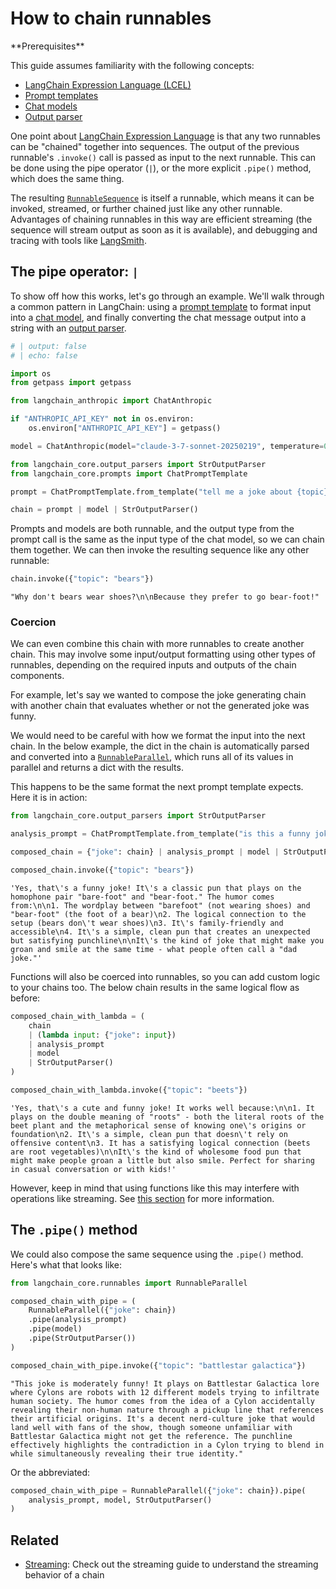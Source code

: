 # How to chain runnables

<Info>
**Prerequisites**


This guide assumes familiarity with the following concepts:
- [LangChain Expression Language (LCEL)](/oss/javascript/concepts/lcel)
- [Prompt templates](/oss/javascript/concepts/prompt_templates)
- [Chat models](/oss/javascript/concepts/chat_models)
- [Output parser](/oss/javascript/concepts/output_parsers)

</Info>

One point about [LangChain Expression Language](/oss/javascript/concepts/lcel) is that any two runnables can be "chained" together into sequences. The output of the previous runnable's `.invoke()` call is passed as input to the next runnable. This can be done using the pipe operator (`|`), or the more explicit `.pipe()` method, which does the same thing.

The resulting [`RunnableSequence`](https://python.langchain.com/api_reference/core/runnables/langchain_core.runnables.base.RunnableSequence.html) is itself a runnable, which means it can be invoked, streamed, or further chained just like any other runnable. Advantages of chaining runnables in this way are efficient streaming (the sequence will stream output as soon as it is available), and debugging and tracing with tools like [LangSmith](/oss/javascript/how-to/debugging).

## The pipe operator: `|`

To show off how this works, let's go through an example. We'll walk through a common pattern in LangChain: using a [prompt template](/docs/how_to#prompt-templates) to format input into a [chat model](/docs/how_to#chat-models), and finally converting the chat message output into a string with an [output parser](/docs/how_to#output-parsers).

<ChatModelTabs
  customVarName="model"
/>



```python
# | output: false
# | echo: false

import os
from getpass import getpass

from langchain_anthropic import ChatAnthropic

if "ANTHROPIC_API_KEY" not in os.environ:
    os.environ["ANTHROPIC_API_KEY"] = getpass()

model = ChatAnthropic(model="claude-3-7-sonnet-20250219", temperature=0)
```


```python
from langchain_core.output_parsers import StrOutputParser
from langchain_core.prompts import ChatPromptTemplate

prompt = ChatPromptTemplate.from_template("tell me a joke about {topic}")

chain = prompt | model | StrOutputParser()
```

Prompts and models are both runnable, and the output type from the prompt call is the same as the input type of the chat model, so we can chain them together. We can then invoke the resulting sequence like any other runnable:


```python
chain.invoke({"topic": "bears"})
```



```output
"Why don't bears wear shoes?\n\nBecause they prefer to go bear-foot!"
```


### Coercion

We can even combine this chain with more runnables to create another chain. This may involve some input/output formatting using other types of runnables, depending on the required inputs and outputs of the chain components.

For example, let's say we wanted to compose the joke generating chain with another chain that evaluates whether or not the generated joke was funny.

We would need to be careful with how we format the input into the next chain. In the below example, the dict in the chain is automatically parsed and converted into a [`RunnableParallel`](/oss/javascript/how-to/parallel), which runs all of its values in parallel and returns a dict with the results.

This happens to be the same format the next prompt template expects. Here it is in action:


```python
from langchain_core.output_parsers import StrOutputParser

analysis_prompt = ChatPromptTemplate.from_template("is this a funny joke? {joke}")

composed_chain = {"joke": chain} | analysis_prompt | model | StrOutputParser()

composed_chain.invoke({"topic": "bears"})
```



```output
'Yes, that\'s a funny joke! It\'s a classic pun that plays on the homophone pair "bare-foot" and "bear-foot." The humor comes from:\n\n1. The wordplay between "barefoot" (not wearing shoes) and "bear-foot" (the foot of a bear)\n2. The logical connection to the setup (bears don\'t wear shoes)\n3. It\'s family-friendly and accessible\n4. It\'s a simple, clean pun that creates an unexpected but satisfying punchline\n\nIt\'s the kind of joke that might make you groan and smile at the same time - what people often call a "dad joke."'
```


Functions will also be coerced into runnables, so you can add custom logic to your chains too. The below chain results in the same logical flow as before:


```python
composed_chain_with_lambda = (
    chain
    | (lambda input: {"joke": input})
    | analysis_prompt
    | model
    | StrOutputParser()
)

composed_chain_with_lambda.invoke({"topic": "beets"})
```



```output
'Yes, that\'s a cute and funny joke! It works well because:\n\n1. It plays on the double meaning of "roots" - both the literal roots of the beet plant and the metaphorical sense of knowing one\'s origins or foundation\n2. It\'s a simple, clean pun that doesn\'t rely on offensive content\n3. It has a satisfying logical connection (beets are root vegetables)\n\nIt\'s the kind of wholesome food pun that might make people groan a little but also smile. Perfect for sharing in casual conversation or with kids!'
```


However, keep in mind that using functions like this may interfere with operations like streaming. See [this section](/oss/javascript/how-to/functions) for more information.

## The `.pipe()` method

We could also compose the same sequence using the `.pipe()` method. Here's what that looks like:


```python
from langchain_core.runnables import RunnableParallel

composed_chain_with_pipe = (
    RunnableParallel({"joke": chain})
    .pipe(analysis_prompt)
    .pipe(model)
    .pipe(StrOutputParser())
)

composed_chain_with_pipe.invoke({"topic": "battlestar galactica"})
```



```output
"This joke is moderately funny! It plays on Battlestar Galactica lore where Cylons are robots with 12 different models trying to infiltrate human society. The humor comes from the idea of a Cylon accidentally revealing their non-human nature through a pickup line that references their artificial origins. It's a decent nerd-culture joke that would land well with fans of the show, though someone unfamiliar with Battlestar Galactica might not get the reference. The punchline effectively highlights the contradiction in a Cylon trying to blend in while simultaneously revealing their true identity."
```


Or the abbreviated:


```python
composed_chain_with_pipe = RunnableParallel({"joke": chain}).pipe(
    analysis_prompt, model, StrOutputParser()
)
```

## Related

- [Streaming](/oss/javascript/how-to/streaming/): Check out the streaming guide to understand the streaming behavior of a chain
